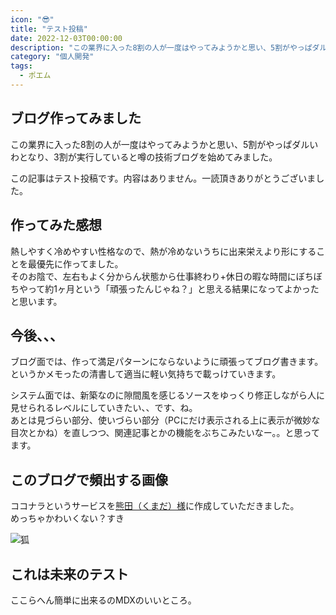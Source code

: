 ```yaml
---
icon: "😎"
title: "テスト投稿"
date: 2022-12-03T00:00:00
description: "この業界に入った8割の人が一度はやってみようかと思い、5割がやっぱダルいわとなり、3割が実行していると噂の技術ブログを始めてみました。  "
category: "個人開発"
tags:
  - ポエム
---
```


## ブログ作ってみました

この業界に入った8割の人が一度はやってみようかと思い、5割がやっぱダルいわとなり、3割が実行していると噂の技術ブログを始めてみました。

この記事はテスト投稿です。内容はありません。一読頂きありがとうございました。

## 作ってみた感想

熱しやすく冷めやすい性格なので、熱が冷めないうちに出来栄えより形にすることを最優先に作ってました。  
そのお陰で、左右もよく分からん状態から仕事終わり+休日の暇な時間にぼちぼちやって約1ヶ月という「頑張ったんじゃね？」と思える結果になってよかったと思います。

## 今後、、、

ブログ面では、作って満足パターンにならないように頑張ってブログ書きます。  
というかメモったの清書して適当に軽い気持ちで載っけていきます。

システム面では、新築なのに隙間風を感じるソースをゆっくり修正しながら人に見せられるレベルにしていきたい、、です、ね。  
あとは見づらい部分、使いづらい部分（PCにだけ表示される上に表示が微妙な目次とかね）を直しつつ、関連記事とかの機能をぶちこみたいなー。。と思ってます。

## このブログで頻出する画像

ココナラというサービスを[熊田（くまだ）様](https://coconala.com/users/2964176)に作成していただきました。  
めっちゃかわいくない？すき

![狐](./kitune500.webp)

## これは未来のテスト

ここらへん簡単に出来るのMDXのいいところ。

<ExLinkCard url="https://sori883.dev" />
<Twitter url="https://twitter.com/sorinaji/status/1818880196419686847" />
